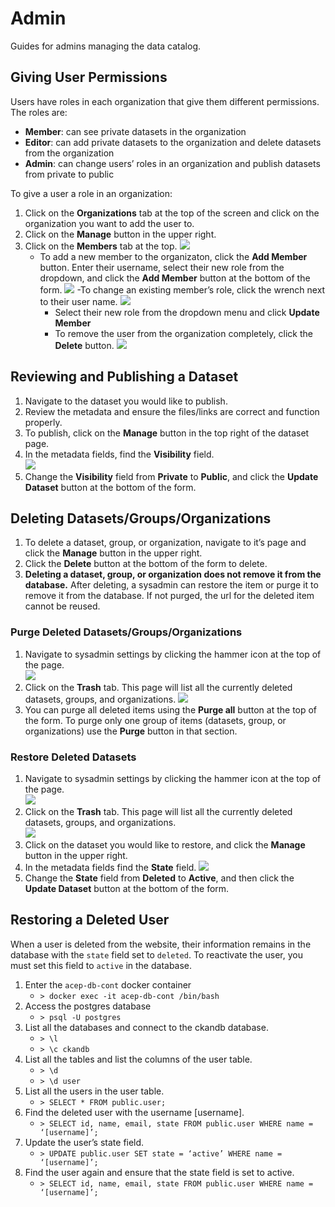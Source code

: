 # Admin

Guides for admins managing the data catalog.

## Giving User Permissions {.unnumbered}
Users have roles in each organization that give them different permissions.  
The roles are:

- __Member__: can see private datasets in the organization
- __Editor__: can add private datasets to the organization and delete datasets from the organization
- __Admin__: can change users' roles in an organization and publish datasets from private to public

To give a user a role in an organization:

1. Click on the __Organizations__ tab at the top of the screen and click on the organization you want to add the user to. 
2. Click on the __Manage__ button in the upper right.
3. Click on the __Members__ tab at the top.
![](images/orgmembers.png)
    - To add a new member to the organizaton, click the __Add Member__ button. Enter their username, select their new role from the dropdown, and click the __Add Member__ button at the bottom of the form.
    ![](images/addorgmember.png)
    -To change an existing member's role, click the wrench next to their user name.
    ![](images/editmember.png)
        - Select their new role from the dropdown menu and click __Update Member__
        - To remove the user from the organization completely, click the __Delete__ button.
    ![](images/deletemember.png)

## Reviewing and Publishing a Dataset {.unnumbered}
1. Navigate to the dataset you would like to publish. 
2. Review the metadata and ensure the files/links are correct and function properly.
3. To publish, click on the __Manage__ button in the top right of the dataset page.
4. In the metadata fields, find the __Visibility__ field.  
    ![](images/publish.png)
5. Change the __Visibility__ field from __Private__ to __Public__, and click the __Update Dataset__ button at the bottom of the form.

## Deleting Datasets/Groups/Organizations {.unnumbered}
1. To delete a dataset, group, or organization, navigate to it's page and click the __Manage__ button in the upper right.
2. Click the __Delete__ button at the bottom of the form to delete. 
3. __Deleting a dataset, group, or organization does not remove it from the database.__ After deleting, a sysadmin can restore the item or purge it to remove it from the database. If not purged, the url for the deleted item cannot be reused.

### Purge Deleted Datasets/Groups/Organizations {.unnumbered}
1. Navigate to sysadmin settings by clicking the hammer icon at the top of the page.  
    ![](images/sysadminsettings.png)
2. Click on the __Trash__ tab. This page will list all the currently deleted datasets, groups, and organizations.
    ![](images/purge.png)
3. You can purge all deleted items using the __Purge all__ button at the top of the form. To purge only one group of items (datasets, group, or organizations) use the __Purge__ button in that section.

### Restore Deleted Datasets {.unnumbered}
1. Navigate to sysadmin settings by clicking the hammer icon at the top of the page.  
    ![](images/sysadminsettings.png)
2. Click on the __Trash__ tab. This page will list all the currently deleted datasets, groups, and organizations.  
    ![](images/purge.png)
3. Click on the dataset you would like to restore, and click the __Manage__ button in the upper right.
4. In the metadata fields find the __State__ field. 
    ![](images/deletedstate.png)  
5. Change the __State__ field from __Deleted__ to __Active__, and then click the __Update Dataset__ button at the bottom of the form.  

## Restoring a Deleted User {.unnumbered}
When a user is deleted from the website, their information remains in the database with the `state` field set to `deleted`. To reactivate the user, you must set this field to `active` in the database.  

1. Enter the `acep-db-cont` docker container  
    - `> docker exec -it acep-db-cont /bin/bash`  
2. Access the postgres database  
    - `> psql -U postgres`  
3. List all the databases and connect to the ckandb database.
    - `> \l`
    - `> \c ckandb`
4. List all the tables and list the columns of the user table.
    - `> \d`
    - `> \d user`
5. List all the users in the user table.
    - `> SELECT * FROM public.user;`
6. Find the deleted user with the username [username].
    - `> SELECT id, name, email, state FROM public.user WHERE name = ‘[username]’;`
7. Update the user’s state field.
    - `> UPDATE public.user SET state = ‘active’ WHERE name = ‘[username]’;`
8. Find the user again and ensure that the state field is set to active.
    - `> SELECT id, name, email, state FROM public.user WHERE name = ‘[username]’;`
